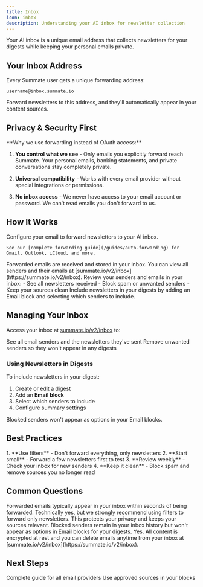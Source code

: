 ```yaml
---
title: Inbox
icon: inbox
description: Understanding your AI inbox for newsletter collection
---
```


Your AI inbox is a unique email address that collects newsletters for your digests while keeping your personal emails private.

## Your Inbox Address

Every Summate user gets a unique forwarding address:

```
username@inbox.summate.io
```

Forward newsletters to this address, and they'll automatically appear in your content sources.

## Privacy & Security First

<Info>
**Why we use forwarding instead of OAuth access:**

1. **You control what we see** - Only emails you explicitly forward reach Summate. Your personal emails, banking statements, and private conversations stay completely private.

2. **Universal compatibility** - Works with every email provider without special integrations or permissions.

3. **No inbox access** - We never have access to your email account or password. We can't read emails you don't forward to us.
</Info>

## How It Works

<Steps>
  <Step title="Set up forwarding">
    Configure your email to forward newsletters to your AI inbox.

    See our [complete forwarding guide](/guides/auto-forwarding) for Gmail, Outlook, iCloud, and more.
  </Step>

  <Step title="Newsletters arrive">
    Forwarded emails are received and stored in your inbox. You can view all senders and their emails at [summate.io/v2/inbox](https://summate.io/v2/inbox).
  </Step>

  <Step title="Manage senders">
    Review your senders and emails in your inbox:
    - See all newsletters received
    - Block spam or unwanted senders
    - Keep your sources clean
  </Step>

  <Step title="Add to digests">
    Include newsletters in your digests by adding an Email block and selecting which senders to include.
  </Step>
</Steps>

## Managing Your Inbox

Access your inbox at [summate.io/v2/inbox](https://summate.io/v2/inbox) to:

<CardGroup cols={2}>
  <Card title="View Senders" icon="users">
    See all email senders and the newsletters they've sent
  </Card>
  <Card title="Block Spam" icon="ban">
    Remove unwanted senders so they won't appear in any digests
  </Card>
</CardGroup>

### Using Newsletters in Digests

To include newsletters in your digest:
1. Create or edit a digest
2. Add an **Email block**
3. Select which senders to include
4. Configure summary settings

Blocked senders won't appear as options in your Email blocks.

## Best Practices

<Tip>
1. **Use filters** - Don't forward everything, only newsletters
2. **Start small** - Forward a few newsletters first to test
3. **Review weekly** - Check your inbox for new senders
4. **Keep it clean** - Block spam and remove sources you no longer read
</Tip>

## Common Questions

<AccordionGroup>
  <Accordion title="How quickly do emails appear?">
    Forwarded emails typically appear in your inbox within seconds of being forwarded.
  </Accordion>

  <Accordion title="Can I forward all my emails?">
    Technically yes, but we strongly recommend using filters to forward only newsletters. This protects your privacy and keeps your sources relevant.
  </Accordion>

  <Accordion title="What happens to blocked senders?">
    Blocked senders remain in your inbox history but won't appear as options in Email blocks for your digests.
  </Accordion>

  <Accordion title="Is my forwarded content secure?">
    Yes. All content is encrypted at rest and you can delete emails anytime from your inbox at [summate.io/v2/inbox](https://summate.io/v2/inbox).
  </Accordion>
</AccordionGroup>

## Next Steps

<CardGroup cols={2}>
  <Card title="Set Up Forwarding" icon="arrow-right" href="/guides/auto-forwarding">
    Complete guide for all email providers
  </Card>
  <Card title="Add to Digest" icon="plus" href="/concepts/blocks">
    Use approved sources in your blocks
  </Card>
</CardGroup>